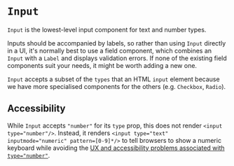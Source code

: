

<Meta title="Primitives/Input" component={Input} />

# `Input`

`Input` is the lowest-level input component for text and number types.

Inputs should be accompanied by labels, so rather than using `Input` directly in a UI,
it's normally best to use a field component, which combines an `Input` with a `Label` and
displays validation errors. If none of the existing field components suit your needs,
it might be worth adding a new one.

`Input` accepts a subset of the `types` that an HTML `input` element because we have more specialised
components for the others (e.g. `Checkbox`, `Radio`).

## Accessibility

While `Input` accepts `"number"` for its `type` prop, this does not render `<input type="number"/>`. Instead,
it renders `<input type="text" inputmode="numeric" pattern=[0-9]*/>` to tell browsers to show a numeric keyboard
while avoiding the [UX and accessibility problems associated with `type="number"`](https://technology.blog.gov.uk/2020/02/24/why-the-gov-uk-design-system-team-changed-the-input-type-for-numbers/).
